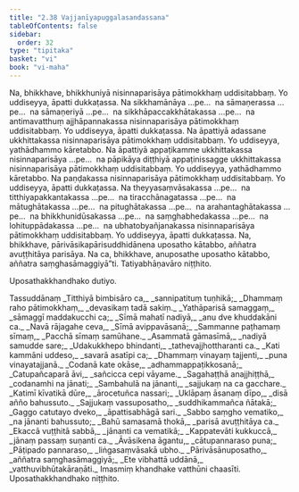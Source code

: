 ```yaml
---
title: "2.38 Vajjanīyapuggalasandassana"
tableOfContents: false
sidebar:
  order: 32
type: "tipitaka"
basket: "vi"
book: "vi-maha"
---
```



<DynamicBreadcrumb />

<Division number="183" book="vi-maha">

<Paragraph number="797" book="vi-maha">
Na, bhikkhave, bhikkhuniyā nisinnaparisāya pātimokkhaṃ uddisitabbaṃ. Yo uddiseyya, āpatti dukkaṭassa. Na sikkhamānāya …pe…  na sāmaṇerassa …pe…  na sāmaṇeriyā …pe…  na sikkhāpaccakkhātakassa …pe…  na antimavatthuṃ ajjhāpannakassa nisinnaparisāya pātimokkhaṃ uddisitabbaṃ. Yo uddiseyya, āpatti dukkaṭassa.
</Paragraph>

<Paragraph number="798" book="vi-maha">
Na āpattiyā adassane ukkhittakassa nisinnaparisāya pātimokkhaṃ uddisitabbaṃ. Yo uddiseyya, yathādhammo kāretabbo. Na āpattiyā appaṭikamme ukkhittakassa nisinnaparisāya …pe…  na pāpikāya diṭṭhiyā appaṭinissagge ukkhittakassa nisinnaparisāya pātimokkhaṃ uddisitabbaṃ. Yo uddiseyya, yathādhammo kāretabbo.
</Paragraph>

<Paragraph number="799" book="vi-maha">
Na paṇḍakassa nisinnaparisāya pātimokkhaṃ uddisitabbaṃ. Yo uddiseyya, āpatti dukkaṭassa. Na theyyasaṃvāsakassa …pe…  na titthiyapakkantakassa …pe…  na tiracchānagatassa …pe…  na mātughātakassa …pe…  na pitughātakassa …pe…  na arahantaghātakassa …pe…  na bhikkhunidūsakassa …pe…  na saṃghabhedakassa …pe…  na lohituppādakassa …pe…  na ubhatobyañjanakassa nisinnaparisāya pātimokkhaṃ uddisitabbaṃ. Yo uddiseyya, āpatti dukkaṭassa.
</Paragraph>

<Paragraph number="800" book="vi-maha">
Na, bhikkhave, pārivāsikapārisuddhidānena uposatho kātabbo, aññatra avuṭṭhitāya parisāya. Na ca, bhikkhave, anuposathe uposatho kātabbo, aññatra saṃghasāmaggiyā”ti.

</Paragraph>
</Division>

<Paragraph number="801" type="center" book="vi-maha">
Tatiyabhāṇavāro niṭṭhito.

  
Uposathakkhandhako dutiyo.



</Paragraph>

<Paragraph number="802" type="center" book="vi-maha">
Tassuddānaṃ


</Paragraph>

<Paragraph number="803" type="verses" book="vi-maha">
_Titthiyā bimbisāro ca,_  
_sannipatituṃ tuṇhikā;_  
_Dhammaṃ raho pātimokkhaṃ,_  
_devasikaṃ tadā sakiṃ._  

</Paragraph>

<Paragraph number="804" type="verses" book="vi-maha">
_Yathāparisā samaggaṃ,_  
_sāmaggī maddakucchi ca;_  
_Sīmā mahatī nadiyā,_  
_anu dve khuddakāni ca._  

</Paragraph>

<Paragraph number="805" type="verses" book="vi-maha">
_Navā rājagahe ceva,_  
_Sīmā avippavāsanā;_  
_Sammanne paṭhamaṃ sīmaṃ,_  
_Pacchā sīmaṃ samūhane._  

</Paragraph>

<Paragraph number="806" type="verses" book="vi-maha">
_Asammatā gāmasīmā,_  
_nadiyā samudde sare;_  
_Udakukkhepo bhindanti,_  
_tathevajjhottharanti ca._  

</Paragraph>

<Paragraph number="807" type="verses" book="vi-maha">
_Kati kammāni uddeso,_  
_savarā asatīpi ca;_  
_Dhammaṃ vinayaṃ tajjenti,_  
_puna vinayatajjanā._  

</Paragraph>

<Paragraph number="808" type="verses" book="vi-maha">
_Codanā kate okāse,_  
_adhammappaṭikkosanā;_  
_Catupañcaparā āvi,_  
_sañcicca cepi vāyame._  

</Paragraph>

<Paragraph number="809" type="verses" book="vi-maha">
_Sagahaṭṭhā anajjhiṭṭhā,_  
_codanamhi na jānati;_  
_Sambahulā na jānanti,_  
_sajjukaṃ na ca gacchare._  

</Paragraph>

<Paragraph number="810" type="verses" book="vi-maha">
_Katimī kīvatikā dūre,_  
_ārocetuñca nassari;_  
_Uklāpaṃ āsanaṃ dīpo,_  
_disā añño bahussuto._  

</Paragraph>

<Paragraph number="811" type="verses" book="vi-maha">
_Sajjukaṃ vassuposatho,_  
_suddhikammañca ñātakā;_  
_Gaggo catutayo dveko,_  
_āpattisabhāgā sari._  

</Paragraph>

<Paragraph number="812" type="verses" book="vi-maha">
_Sabbo saṃgho vematiko,_  
_na jānanti bahussuto;_  
_Bahū samasamā thokā,_  
_parisā avuṭṭhitāya ca._  

</Paragraph>

<Paragraph number="813" type="verses" book="vi-maha">
_Ekaccā vuṭṭhitā sabbā,_  
_jānanti ca vematikā;_  
_Kappatevāti kukkuccā,_  
_jānaṃ passaṃ suṇanti ca._  

</Paragraph>

<Paragraph number="814" type="verses" book="vi-maha">
_Āvāsikena āgantu,_  
_cātupannaraso puna;_  
_Pāṭipado pannaraso,_  
_liṅgasaṃvāsakā ubho._  

</Paragraph>

<Paragraph number="815" type="verses" book="vi-maha">
_Pārivāsānuposatho,_  
_aññatra saṃghasāmaggiyā;_  
_Ete vibhattā uddānā,_  
_vatthuvibhūtakāraṇāti._  


</Paragraph>

<Paragraph number="816" type="center" book="vi-maha">
Imasmiṃ khandhake vatthūni chaasīti.



</Paragraph>

<Paragraph number="817" type="center" book="vi-maha">
Uposathakkhandhako niṭṭhito.
</Paragraph>